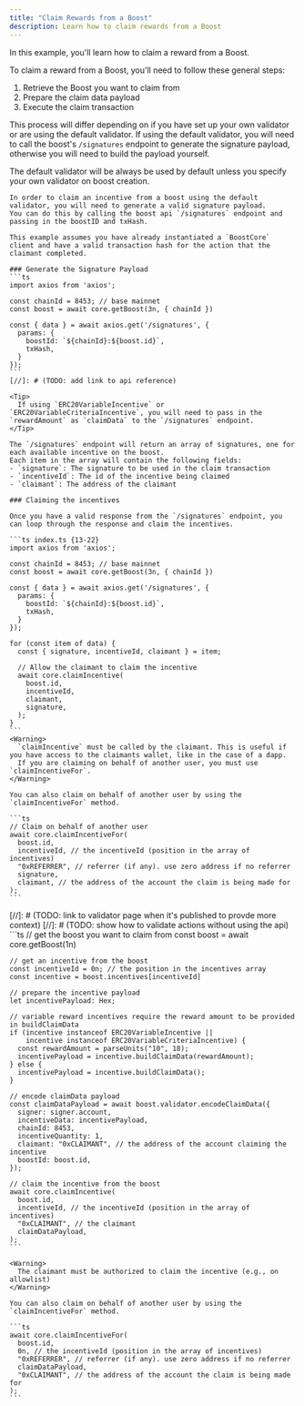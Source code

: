 ```yaml
---
title: "Claim Rewards from a Boost"
description: Learn how to claim rewards from a Boost
---
```

In this example, you'll learn how to claim a reward from a Boost.

To claim a reward from a Boost, you'll need to follow these general steps:

1. Retrieve the Boost you want to claim from
2. Prepare the claim data payload
3. Execute the claim transaction

This process will differ depending on if you have set up your own validator or are using the default validator.
If using the default validator, you will need to call the boost's `/signatures` endpoint to generate the signature payload, 
otherwise you will need to build the payload yourself.

<Tip>
  The default validator will be always be used by default unless you specify your own validator on boost creation.
</Tip>

<Tabs>
  <Tab title="Using the Default Validator">

    In order to claim an incentive from a boost using the default validator, you will need to generate a valid signature payload.
    You can do this by calling the boost api `/signatures` endpoint and passing in the boostID and txHash.

    This example assumes you have already instantiated a `BoostCore` client and have a valid transaction hash for the action that the claimant completed.

    ### Generate the Signature Payload
    ```ts
    import axios from 'axios';

    const chainId = 8453; // base mainnet
    const boost = await core.getBoost(3n, { chainId })

    const { data } = await axios.get('/signatures', {
      params: { 
        boostId: `${chainId}:${boost.id}`, 
        txHash,
      }
    });
    ```
    [//]: # (TODO: add link to api reference)

    <Tip>
      If using `ERC20VariableIncentive` or `ERC20VariableCriteriaIncentive`, you will need to pass in the `rewardAmount` as `claimData` to the `/signatures` endpoint.
    </Tip>

    The `/signatures` endpoint will return an array of signatures, one for each available incentive on the boost.
    Each item in the array will contain the following fields:
    - `signature`: The signature to be used in the claim transaction
    - `incentiveId`: The id of the incentive being claimed
    - `claimant`: The address of the claimant

    ### Claiming the incentives

    Once you have a valid response from the `/signatures` endpoint, you can loop through the response and claim the incentives.

    ```ts index.ts {13-22}
    import axios from 'axios';

    const chainId = 8453; // base mainnet
    const boost = await core.getBoost(3n, { chainId })

    const { data } = await axios.get('/signatures', {
      params: { 
        boostId: `${chainId}:${boost.id}`, 
        txHash,
      }
    });

    for (const item of data) {
      const { signature, incentiveId, claimant } = item;

      // Allow the claimant to claim the incentive
      await core.claimIncentive(
        boost.id,
        incentiveId,
        claimant,
        signature,
      );
    } 
    ```
    <Warning>
      `claimIncentive` must be called by the claimant. This is useful if you have access to the claimants wallet, like in the case of a dapp.
      If you are claiming on behalf of another user, you must use `claimIncentiveFor`.
    </Warning>

    You can also claim on behalf of another user by using the `claimIncentiveFor` method.

    ```ts
    // Claim on behalf of another user
    await core.claimIncentiveFor(
      boost.id,
      incentiveId, // the incentiveId (position in the array of incentives)
      "0xREFERRER", // referrer (if any). use zero address if no referrer
      signature,
      claimant, // the address of the account the claim is being made for
    );
    ```
  </Tab>
  <Tab title="Using Your Own Validator" >
    [//]: # (TODO: link to validator page when it's published to provde more context)
    [//]: # (TODO: show how to validate actions without using the api)
    ```ts
    // get the boost you want to claim from
    const boost = await core.getBoost(1n)

    // get an incentive from the boost
    const incentiveId = 0n; // the position in the incentives array
    const incentive = boost.incentives[incentiveId]

    // prepare the incentive payload
    let incentivePayload: Hex;

    // variable reward incentives require the reward amount to be provided in buildClaimData
    if (incentive instanceof ERC20VariableIncentive || 
        incentive instanceof ERC20VariableCriteriaIncentive) {
      const rewardAmount = parseUnits("10", 18);
      incentivePayload = incentive.buildClaimData(rewardAmount);
    } else {
      incentivePayload = incentive.buildClaimData();
    }

    // encode claimData payload
    const claimDataPayload = await boost.validator.encodeClaimData({
      signer: signer.account,
      incentiveData: incentivePayload,
      chainId: 8453,
      incentiveQuantity: 1,
      claimant: "0xCLAIMANT", // the address of the account claiming the incentive
      boostId: boost.id,
    });

    // claim the incentive from the boost
    await core.claimIncentive(
      boost.id,
      incentiveId, // the incentiveId (position in the array of incentives)
      "0xCLAIMANT", // the claimant
      claimDataPayload,
    );
    ```

    <Warning>
      The claimant must be authorized to claim the incentive (e.g., on allowlist)
    </Warning>

    You can also claim on behalf of another user by using the `claimIncentiveFor` method.

    ```ts
    await core.claimIncentiveFor(
      boost.id,
      0n, // the incentiveId (position in the array of incentives)
      "0xREFERRER", // referrer (if any). use zero address if no referrer
      claimDataPayload,
      "0xCLAIMANT", // the address of the account the claim is being made for
    );
    ```
  </Tab>
</Tabs>

